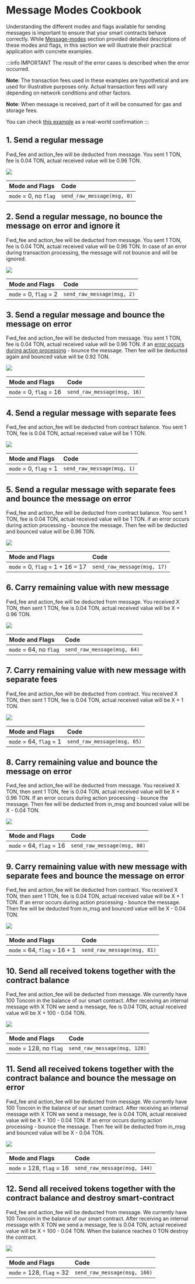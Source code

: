 # Message Modes Cookbook

Understanding the different modes and flags available for sending messages is important to ensure that your smart contracts behave correctly. 
While [Message-modes](/v3/documentation/smart-contracts/message-management/sending-messages#message-modes) section provided detailed descriptions of these modes and flags, in this section we will illustrate their practical application with concrete examples.

:::info IMPORTANT
The result of the error cases is described when the error occurred.

__Note__: The transaction fees used in these examples are hypothetical and are used for illustrative purposes only. Actual transaction fees will vary depending on network conditions and other factors.

__Note__: When message is received, part of it will be consumed for gas and storage fees.

You can check [this example](https://testnet.tonviewer.com/transaction/42ed45726e4fe994b7fd6dbf953a2ac24ecd77753858abeda9d6755c664a537a) as a real-world confirmation
:::

## 1. Send a regular message

Fwd_fee and action_fee will be deducted from message.
You sent 1 TON, fee is 0.04 TON, actual received value will be 0.96 TON.

![](/img/docs/message-modes-cookbook/send_regular_message.svg)

| Mode and Flags | Code |
|:-|:-|
| `mode` = 0, no `flag` | `send_raw_message(msg, 0)` |

## 2. Send a regular message, no bounce the message on error and ignore it

Fwd_fee and action_fee will be deducted from message.
You sent 1 TON, fee is 0.04 TON, actual received value will be 0.96 TON.
In case of an error during transaction processing, the message will not bounce and will be ignored.

![](/img/docs/message-modes-cookbook/send_regular_message_and_ignore_errors.svg)

| Mode and Flags | Code |
|:-|:-|
| `mode` = 0, `flag` = 2 | `send_raw_message(msg, 2)` |

## 3. Send a regular message and bounce the message on error

Fwd_fee and action_fee will be deducted from message.
You sent 1 TON, fee is 0.04 TON, actual received value will be 0.96 TON.
if an [error occurs during action processing](https://retracer.ton.org/?tx=3ea9f990814dd7bd3bec62dcc6a46de40108572499dac335e34897d241add357&testnet=true) - bounce the message.
Then fee will be deducted again and bounced value will be 0.92 TON.

![](/img/docs/message-modes-cookbook/send_regular_message_and_bounce_if_error.svg)

| Mode and Flags | Code |
|:-|:-|
| `mode` = 0, `flag` = 16 | `send_raw_message(msg, 16)` |

## 4. Send a regular message with separate fees

Fwd_fee and action_fee will be deducted from contract balance.
You sent 1 TON, fee is 0.04 TON, actual received value will be 1 TON.

![](/img/docs/message-modes-cookbook/send_regular_and_pay_fees_separately.svg)

| Mode and Flags | Code |
|:-|:-|
| `mode` = 0, `flag` = 1 | `send_raw_message(msg, 1)` |

## 5. Send a regular message with separate fees and bounce the message on error

Fwd_fee and action_fee will be deducted from contract balance.
You sent 1 TON, fee is 0.04 TON, actual received value will be 1 TON.
if an error occurs during action processing - bounce the message.
Then fee will be deducted and bounced value will be 0.96 TON.

![](/img/docs/message-modes-cookbook/send_regular_message_pay_fee_separately_bounce_if_error.svg)

| Mode and Flags | Code |
|:-|:-|
| `mode` = 0, `flag` = 1 + 16 = 17 | `send_raw_message(msg, 17)` |

## 6. Carry remaining value with new message

Fwd_fee and action_fee will be deducted from message.
You received X TON, then sent 1 TON, fee is 0.04 TON, actual received value will be X + 0.96 TON.

![](/img/docs/message-modes-cookbook/carry_all_the_remaining_value.svg)

| Mode and Flags | Code |
|:-|:-|
| `mode` = 64, no `flag` | `send_raw_message(msg, 64)` |

## 7. Carry remaining value with new message with separate fees

Fwd_fee and action_fee will be deducted from contract.
You received X TON, then sent 1 TON, fee is 0.04 TON, actual received value will be X + 1 TON.

![](/img/docs/message-modes-cookbook/carry_all_the_remaining_value_and_pay_fees_separately.svg)

| Mode and Flags | Code |
|:-|:-|
| `mode` = 64, `flag` = 1 | `send_raw_message(msg, 65)` |

## 8. Carry remaining value and bounce the message on error

Fwd_fee and action_fee will be deducted from message.
You received X TON, then sent 1 TON, fee is 0.04 TON, actual received value will be X + 0.96 TON.
If an error occurs during action processing - bounce the message.
Then fee will be deducted from in_msg and bounced value will be X - 0.04 TON.

![](/img/docs/message-modes-cookbook/carry_all_the_remaining_value_and_if_error_bounce.svg)

| Mode and Flags | Code |
|:-|:-|
| `mode` = 64, `flag` = 16 | `send_raw_message(msg, 80)` |

## 9. Carry remaining value with new message with separate fees and bounce the message on error

Fwd_fee and action_fee will be deducted from contract.
You received X TON, then sent 1 TON, fee is 0.04 TON, actual received value will be X + 1 TON.
If an error occurs during action processing - bounce the message.
Then fee will be deducted from in_msg and bounced value will be X - 0.04 TON.

![](/img/docs/message-modes-cookbook/carry_all_the_remaining_value_and_pay_fees_separately_and_if_error_bounce.svg)

| Mode and Flags | Code |
|:-|:-|
| `mode` = 64, `flag` = 16 + 1 | `send_raw_message(msg, 81)` |

## 10. Send all received tokens together with the contract balance

Fwd_fee and action_fee will be deducted from message.
We currently have 100 Toncoin in the balance of our smart contract.
After receiving an internal message with X TON we send a message, fee is 0.04 TON, actual received value will be X + 100 - 0.04 TON.

![](/img/docs/message-modes-cookbook/send_all_received_tokens_with_balance.svg)

| Mode and Flags | Code |
|:-|:-|
| `mode` = 128, no `flag` | `send_raw_message(msg, 128)` |

## 11. Send all received tokens together with the contract balance and bounce the message on error

Fwd_fee and action_fee will be deducted from message.
We currently have 100 Toncoin in the balance of our smart contract.
After receiving an internal message with X TON we send a message, fee is 0.04 TON, actual received value will be X + 100 - 0.04 TON.
If an error occurs during action processing - bounce the message.
Then fee will be deducted from in_msg and bounced value will be X - 0.04 TON.

![](/img/docs/message-modes-cookbook/send_all_received_tokens_with_balance_and_if_error_bounce.svg)

| Mode and Flags | Code |
|:-|:-|
| `mode` = 128, `flag` = 16 | `send_raw_message(msg, 144)` |

## 12. Send all received tokens together with the contract balance and destroy smart-contract

Fwd_fee and action_fee will be deducted from message.
We currently have 100 Toncoin in the balance of our smart contract.
After receiving an internal message with X TON we send a message, fee is 0.04 TON, actual received value will be X + 100 - 0.04 TON.
When the balance reaches 0 TON destroy the contract.

![](/img/docs/message-modes-cookbook/send_all_received_tokens_with_balance_and_destroy_sc.svg)

| Mode and Flags | Code |
|:-|:-|
| `mode` = 128, `flag` = 32 | `send_raw_message(msg, 160)` |
